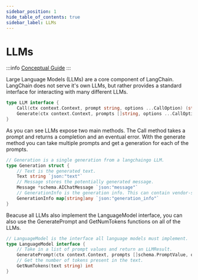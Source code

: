 ```yaml
---
sidebar_position: 1
hide_table_of_contents: true
sidebar_label: LLMs
---
```



# LLMs

:::info
[Conceptual Guide](https://python.langchain.com/docs/modules/model_io/llms)
:::

Large Language Models (LLMs) are a core component of LangChain. 
LangChain does not serve it's own LLMs, but rather provides a standard interface for interacting with many different LLMs.

```go
type LLM interface {
	Call(ctx context.Context, prompt string, options ...CallOption) (string, error)
	Generate(ctx context.Context, prompts []string, options ...CallOption) ([]*Generation, error)
}
```
As you can see LLMs expose two main methods. The Call method takes a prompt and returns a completion and an eventual error.
With the generate method you can take multiple prompts and get a generation for each of the prompts.

```go
// Generation is a single generation from a langchaingo LLM.
type Generation struct {
	// Text is the generated text.
	Text string `json:"text"`
	// Message stores the potentially generated message.
	Message *schema.AIChatMessage `json:"message"`
	// GenerationInfo is the generation info. This can contain vendor-specific information.
	GenerationInfo map[string]any `json:"generation_info"`
}
```

Beacuse all LLMs also implement the LanguageModel interface, you can also use the GeneratePrompt and GetNumTokens functions on all of the LLMs.

```go
// LanguageModel is the interface all language models must implement.
type LanguageModel interface {
	// Take in a list of prompt values and return an LLMResult.
	GeneratePrompt(ctx context.Context, prompts []schema.PromptValue, options ...CallOption) (LLMResult, error)
	// Get the number of tokens present in the text.
	GetNumTokens(text string) int
}
```

<DocCardList />
